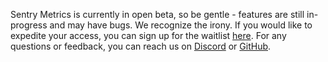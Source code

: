 <Note title="Now in beta!">

Sentry Metrics is currently in open beta, so be gentle - features are still in-progress and may have bugs. We recognize the irony.
If you would like to expedite your access, you can sign up for the waitlist [here](https://sentry.io/lp/metrics/).
For any questions or feedback, you can reach us on [Discord](https://discord.gg/bVTkDqE8) or [GitHub](https://github.com/getsentry/sentry/discussions/64195).

</Note>
